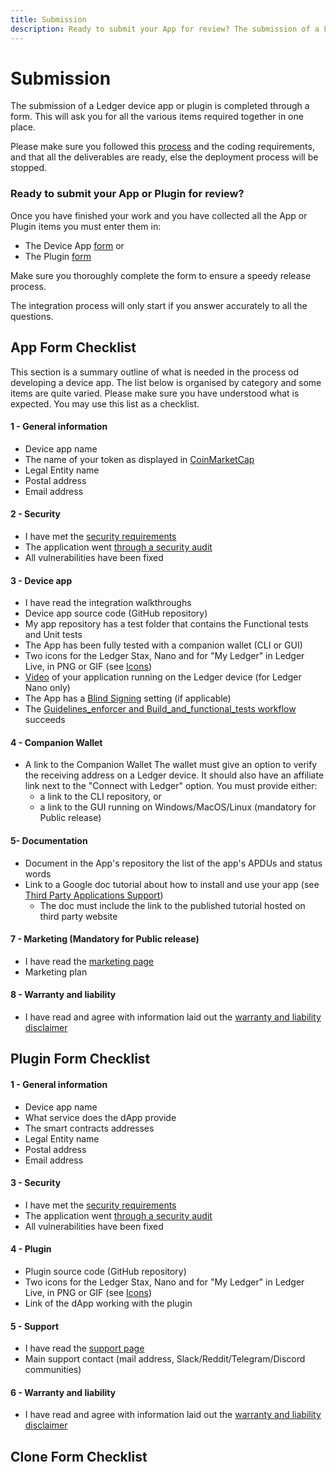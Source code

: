 ```yaml
---
title: Submission
description: Ready to submit your App for review? The submission of a Ledger devuce app is completed through a form.
---
```




# Submission

The submission of a Ledger device app or plugin is completed through a form. This will ask you for all the various items required together in one place.

Please make sure you followed this [process](./process) and the coding requirements, and that all the deliverables are ready, else the deployment process will be stopped.

### Ready to submit your App or Plugin for review?

Once you have finished your work and you have collected all the App or Plugin items you must enter them in:
- The Device App [form](https://ledger.typeform.com/app-submission) or
- The Plugin [form](https://ledger.typeform.com/to/YZZCHEB8)

Make sure you thoroughly complete the form to ensure a speedy release process.

<Callout type="warning" emoji="⚠️">
    The integration process will only start if you answer accurately to all the questions.
</Callout>


## App Form Checklist

This section is a summary outline of what is needed in the process od developing a device app. The list below is organised by category and some items are quite varied.
Please make sure you have understood what is expected. You may use this list as a checklist.

#### 1 - General information

- Device app name
- The name of your token as displayed in [CoinMarketCap](https://coinmarketcap.com/)
- Legal Entity name
- Postal address
- Email address


#### 2 - Security

- I have met the [security requirements](../integration/requirements/security)
- The application went [through a security audit](./deliverables/security-audit)
- All vulnerabilities have been fixed


#### 3 - Device app

- I have read the integration walkthroughs
- Device app source code (GitHub repository)
- My app repository has a test folder that contains the Functional tests and Unit tests
- The App has been fully tested with a companion wallet (CLI or GUI)
- Two icons for the Ledger Stax, Nano and for "My Ledger" in Ledger Live, in PNG or GIF
 (see [Icons](./deliverables/icons/))
- [Video](./deliverables/ui-flow-video/#video) of your application running on the Ledger device (for Ledger Nano only)
- The App has a [Blind Signing](../integration/requirements/security#signing-settings) setting (if applicable)
- The [Guidelines_enforcer and Build_and_functional_tests workflow](../integration/requirements/development#workflows) succeeds


#### 4 - Companion Wallet

- A link to the Companion Wallet The wallet must give an option to verify the receiving address on a Ledger device. It should also have an affiliate link next to the "Connect with Ledger" option. You must provide either:
  - a link to the CLI repository, or
  - a link to the GUI running on Windows/MacOS/Linux (mandatory for Public release)

#### 5- Documentation

- Document in the App's repository the list of the app's APDUs and status words
- Link to a Google doc tutorial about how to install and use your app (see [Third Party Applications Support](./deliverables/support))
    - The doc must include the link to the published tutorial hosted on third party website



#### 7 - Marketing (Mandatory for Public release)

- I have read the [marketing page](./deliverables/marketing)
- Marketing plan


#### 8 - Warranty and liability

- I have read and agree with information laid out the [warranty and liability disclaimer](./deliverables/legal/)

## Plugin Form Checklist

#### 1 - General information

- Device app name
- What service does the dApp provide
- The smart contracts addresses
- Legal Entity name
- Postal address
- Email address

#### 3 - Security

- I have met the [security requirements](../develop/requirements/security)
- The application went [through a security audit](./deliverables/security-audit)
- All vulnerabilities have been fixed

#### 4 - Plugin

- Plugin source code (GitHub repository)
- Two icons for the Ledger Stax, Nano and for "My Ledger" in Ledger Live, in PNG or GIF
 (see [Icons](./deliverables/icons/))
- Link of the dApp working with the plugin

#### 5 - Support

- I have read the [support page](./deliverables/support)
- Main support contact (mail address, Slack/Reddit/Telegram/Discord communities)

#### 6 - Warranty and liability

- I have read and agree with information laid out the [warranty and liability disclaimer](./deliverables/legal/)


## Clone Form Checklist


